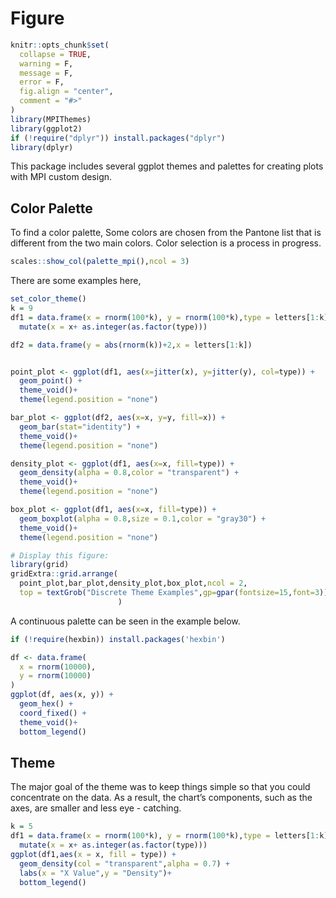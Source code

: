 # Figure

```r
knitr::opts_chunk$set(
  collapse = TRUE, 
  warning = F,
  message = F,
  error = F,
  fig.align = "center",
  comment = "#>"
)
library(MPIThemes)
library(ggplot2)
if (!require("dplyr")) install.packages("dplyr")
library(dplyr)
```


This package includes several ggplot themes and palettes for creating plots with
MPI custom design.

## Color Palette

To find a color palette,  Some colors are chosen from the Pantone list that is different from the two main colors.  Color selection is a process in progress.

```r
scales::show_col(palette_mpi(),ncol = 3)
```

There are some examples here,

```r
set_color_theme()
k = 9
df1 = data.frame(x = rnorm(100*k), y = rnorm(100*k),type = letters[1:k]) %>% 
  mutate(x = x+ as.integer(as.factor(type)))

df2 = data.frame(y = abs(rnorm(k))+2,x = letters[1:k])


point_plot <- ggplot(df1, aes(x=jitter(x), y=jitter(y), col=type)) + 
  geom_point() + 
  theme_void()+
  theme(legend.position = "none")

bar_plot <- ggplot(df2, aes(x=x, y=y, fill=x)) + 
  geom_bar(stat="identity") + 
  theme_void()+
  theme(legend.position = "none")

density_plot <- ggplot(df1, aes(x=x, fill=type)) + 
  geom_density(alpha = 0.8,color = "transparent") +
  theme_void()+
  theme(legend.position = "none")

box_plot <- ggplot(df1, aes(x=x, fill=type)) + 
  geom_boxplot(alpha = 0.8,size = 0.1,color = "gray30") +
  theme_void()+
  theme(legend.position = "none")

# Display this figure:
library(grid)
gridExtra::grid.arrange(
  point_plot,bar_plot,density_plot,box_plot,ncol = 2,
  top = textGrob("Discrete Theme Examples",gp=gpar(fontsize=15,font=3))
                        )
```

A continuous palette can be seen in the example below.  

```r
if (!require(hexbin)) install.packages('hexbin')

df <- data.frame(
  x = rnorm(10000),
  y = rnorm(10000)
)
ggplot(df, aes(x, y)) +
  geom_hex() +
  coord_fixed() +
  theme_void()+
  bottom_legend()
```

## Theme

The major goal of the theme was to keep things simple so that you could concentrate 
on the data. As a result, the chart's components, such as the axes, are smaller and less eye - catching.

```r
k = 5
df1 = data.frame(x = rnorm(100*k), y = rnorm(100*k),type = letters[1:k]) %>% 
  mutate(x = x+ as.integer(as.factor(type)))
ggplot(df1,aes(x = x, fill = type)) + 
  geom_density(col = "transparent",alpha = 0.7) + 
  labs(x = "X Value",y = "Density")+
  bottom_legend()
```
